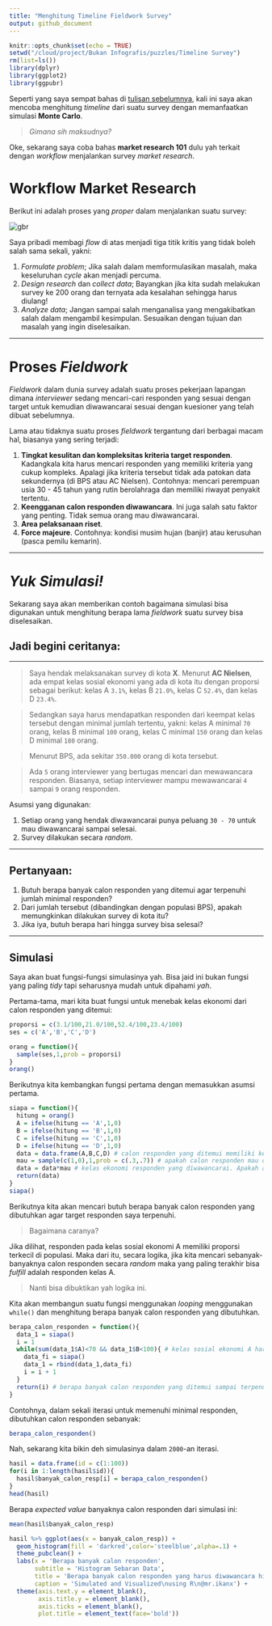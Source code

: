 ```yaml
---
title: "Menghitung Timeline Fieldwork Survey"
output: github_document
---
```


```r
knitr::opts_chunk$set(echo = TRUE)
setwd("/cloud/project/Bukan Infografis/puzzles/Timeline Survey")
rm(list=ls())
library(dplyr)
library(ggplot2)
library(ggpubr)
```

Seperti yang saya sempat bahas di [tulisan sebelumnya](https://ikanx101.github.io/blog/monte-lagi/), kali ini saya akan mencoba menghitung _timeline_ dari suatu survey dengan memanfaatkan simulasi __Monte Carlo__. 

> _Gimana sih maksudnya?_

Oke, sekarang saya coba bahas __market research 101__ dulu yah terkait dengan _workflow_ menjalankan survey _market research_.

# __Workflow Market Research__

Berikut ini adalah proses yang _proper_ dalam menjalankan suatu survey:

![](https://raw.githubusercontent.com/ikanx101/belajaR/master/Bukan%20Infografis/puzzles/Timeline%20Survey/proses%20riset.png 'gbr')

Saya pribadi membagi _flow_ di atas menjadi tiga titik kritis yang tidak boleh salah sama sekali, yakni:

1. _Formulate problem_; Jika salah dalam memformulasikan masalah, maka keseluruhan _cycle_ akan menjadi percuma.
2. _Design research_ dan _collect data_; Bayangkan jika kita sudah melakukan survey ke 200 orang dan ternyata ada kesalahan sehingga harus diulang!
3. _Analyze data_; Jangan sampai salah menganalisa yang mengakibatkan salah dalam mengambil kesimpulan. Sesuaikan dengan tujuan dan masalah yang ingin diselesaikan.

___

# Proses _Fieldwork_

_Fieldwork_ dalam dunia survey adalah suatu proses pekerjaan lapangan dimana _interviewer_ sedang mencari-cari responden yang sesuai dengan target untuk kemudian diwawancarai sesuai dengan kuesioner yang telah dibuat sebelumnya.

Lama atau tidaknya suatu proses _fieldwork_ tergantung dari berbagai macam hal, biasanya yang sering terjadi:

1. __Tingkat kesulitan dan kompleksitas kriteria target responden__. Kadangkala kita harus mencari responden yang memiliki kriteria yang cukup kompleks. Apalagi jika kriteria tersebut tidak ada patokan data sekundernya (di BPS atau AC Nielsen). Contohnya: mencari perempuan usia 30 - 45 tahun yang rutin berolahraga dan memiliki riwayat penyakit tertentu. 
2. __Keengganan calon responden diwawancara__. Ini juga salah satu faktor yang penting. Tidak semua orang mau diwawancarai.
3. __Area pelaksanaan riset__.
3. __Force majeure__. Contohnya: kondisi musim hujan (banjir) atau kerusuhan (pasca pemilu kemarin).

___

# _Yuk Simulasi!_

Sekarang saya akan memberikan contoh bagaimana simulasi bisa digunakan untuk menghitung berapa lama _fieldwork_ suatu survey bisa diselesaikan.

## Jadi begini ceritanya:

___

> Saya hendak melaksanakan survey di kota __X__. Menurut __AC Nielsen__, ada empat kelas sosial ekonomi yang ada di kota itu dengan proporsi sebagai berikut: kelas A `3.1%`, kelas B `21.0%`, kelas C `52.4%`, dan kelas D `23.4%`.

> Sedangkan saya harus mendapatkan responden dari keempat kelas tersebut dengan minimal jumlah tertentu, yakni: kelas A minimal `70` orang, kelas B minimal `100` orang, kelas C minimal `150` orang dan kelas D minimal `180` orang.

> Menurut BPS, ada sekitar `350.000` orang di kota tersebut.

> Ada `5` orang interviewer yang bertugas mencari dan mewawancara responden. Biasanya, setiap interviewer mampu mewawancarai `4` sampai `9` orang responden.

Asumsi yang digunakan:

1. Setiap orang yang hendak diwawancarai punya peluang `30 - 70` untuk mau diwawancarai sampai selesai.
2. Survey dilakukan secara _random_.

___

## Pertanyaan:

1. Butuh berapa banyak calon responden yang ditemui agar terpenuhi jumlah minimal responden?
2. Dari jumlah tersebut (dibandingkan dengan populasi BPS), apakah memungkinkan dilakukan survey di kota itu?
3. Jika iya, butuh berapa hari hingga survey bisa selesai?

___

## Simulasi

Saya akan buat fungsi-fungsi simulasinya yah. Bisa jaid ini bukan fungsi yang paling _tidy_ tapi seharusnya mudah untuk dipahami _yah_.

Pertama-tama, mari kita buat fungsi untuk menebak kelas ekonomi dari calon responden yang ditemui:

```r
proporsi = c(3.1/100,21.0/100,52.4/100,23.4/100)
ses = c('A','B','C','D')

orang = function(){
  sample(ses,1,prob = proporsi)
}
orang()
```

Berikutnya kita kembangkan fungsi pertama dengan memasukkan asumsi pertama.

```r
siapa = function(){
  hitung = orang()
  A = ifelse(hitung == 'A',1,0)
  B = ifelse(hitung == 'B',1,0)
  C = ifelse(hitung == 'C',1,0)
  D = ifelse(hitung == 'D',1,0)
  data = data.frame(A,B,C,D) # calon responden yang ditemui memiliki kelas ekonomi apa?
  mau = sample(c(1,0),1,prob = c(.3,.7)) # apakah calon responden mau diwawancarai atau tidak?
  data = data*mau # kelas ekonomi responden yang diwawancarai. Apakah ada atau tidak ada?
  return(data)
}
siapa()
```

Berikutnya kita akan mencari butuh berapa banyak calon responden yang dibutuhkan agar target responden saya terpenuhi.

> Bagaimana caranya?

Jika dilihat, responden pada kelas sosial ekonomi A memiliki proporsi terkecil di populasi. Maka dari itu, secara logika, jika kita mencari sebanyak-banyaknya calon responden secara _random_ maka yang paling terakhir bisa _fulfill_ adalah responden kelas A.

> Nanti bisa dibuktikan yah logika ini.

Kita akan membangun suatu fungsi menggunakan _looping_ menggunakan `while()` dan menghitung berapa banyak calon responden yang dibutuhkan.

```r
berapa_calon_responden = function(){
  data_1 = siapa()
  i = 1
  while(sum(data_1$A)<70 && data_1$B<100){ # kelas sosial ekonomi A harus minimal 70
    data_fi = siapa()
    data_1 = rbind(data_1,data_fi)
    i = i + 1
  }
  return(i) # berapa banyak calon responden yang ditemui sampai terpenuhi banyak minimal responden
}
```

Contohnya, dalam sekali iterasi untuk memenuhi minimal responden, dibutuhkan calon responden sebanyak:

```r
berapa_calon_responden()
```

Nah, sekarang kita bikin deh simulasinya dalam `2000`-an iterasi.

```r
hasil = data.frame(id = c(1:100))
for(i in 1:length(hasil$id)){
  hasil$banyak_calon_resp[i] = berapa_calon_responden()
}
head(hasil)
```

Berapa _expected value_ banyaknya calon responden dari simulasi ini:

```r
mean(hasil$banyak_calon_resp)
```

```r
hasil %>% ggplot(aes(x = banyak_calon_resp)) + 
  geom_histogram(fill = 'darkred',color='steelblue',alpha=.1) +
  theme_pubclean() +
  labs(x = 'Berapa banyak calon responden',
       subtitle = 'Histogram Sebaran Data',
       title = 'Berapa banyak calon responden yang harus diwawancara hingga\njumlah responden minimal terpenuhi?',
       caption = 'Simulated and Visualized\nusing R\n@mr.ikanx') +
  theme(axis.text.y = element_blank(),
        axis.title.y = element_blank(),
        axis.ticks = element_blank(),
        plot.title = element_text(face='bold'))
```
